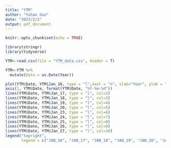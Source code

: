 ```yaml
---
title: "YTM"
author: "Yuhao Guo"
date: "2023/2/2"
output: pdf_document
---
```


```r
knitr::opts_chunk$set(echo = TRUE)
```

```r
library(stringr)
library(tidyverse)
```


```r
YTM<-read.csv(file = "YTM_data.csv", header = T)
```

```r
YTM<-YTM %>%
  mutate(Date = as.Date(Year))
```


```r
plot(YTM$Date, YTM$Jan_16, type = "l",xaxt = "n", xlab="Year", ylab = "YTM", col=1)
axis(1, YTM$Date, format(YTM$Date, "%Y-%m-%d"))
lines(YTM$Date, YTM$Jan_17, type = "l", col=2)
lines(YTM$Date, YTM$Jan_18, type = "l", col=3)
lines(YTM$Date, YTM$Jan_19, type = "l", col=4)
lines(YTM$Date, YTM$Jan_20, type = "l", col=5)
lines(YTM$Date, YTM$Jan_23, type = "l", col=6)
lines(YTM$Date, YTM$Jan_24, type = "l", col=7)
lines(YTM$Date, YTM$Jan_25, type = "l", col=8)
lines(YTM$Date, YTM$Jan_26, type = "l", col=9)
lines(YTM$Date, YTM$Jan_27, type = "l", col=10)
legend("topright",
       legend = c("JAN_16", "JAN_17", "JAN_18", "JAN_19", "JAN_20", "JAN_23", "JAN_24", "JAN_25", "JAN_26", "JAN_27"),col = c(1,2,3,4,5,6,7,8,9,10), lwd = 2)

```

